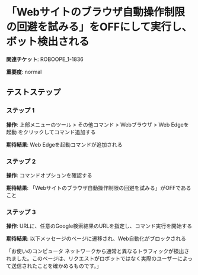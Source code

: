 # 「Webサイトのブラウザ自動操作制限の回避を試みる」をOFFにして実行し、ボット検出される

**関連チケット**: ROBOOPE_1-1836

**重要度**: normal

## テストステップ

### ステップ 1

**操作**: 上部メニューのツール > その他コマンド > Webブラウザ > Web Edgeを起動 をクリックしてコマンド追加する

**期待結果**:
Web Edgeを起動コマンドが追加される

### ステップ 2

**操作**: コマンドオプションを確認する

**期待結果**:
「Webサイトのブラウザ自動操作制限の回避を試みる」がOFFであること

### ステップ 3

**操作**: URLに、任意のGoogle検索結果のURLを指定し、コマンド実行を開始する

**期待結果**:
以下メッセージのページに遷移され、Web自動化がブロックされる

「お使いのコンピュータ ネットワークから通常と異なるトラフィックが検出されました。このページは、リクエストがロボットではなく実際のユーザーによって送信されたことを確かめるものです。」

